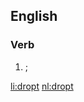 ==English==

===Verb===
{{head|en}}

# {{en-past of|drop|nodot=1}}; {{obsolete spelling of|dropped|lang=en|nocap=1}}

[[li:dropt]]
[[nl:dropt]]